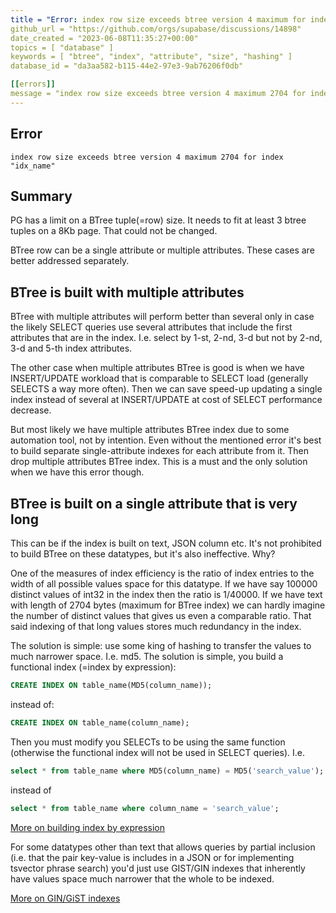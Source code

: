 ```yaml
---
title = "Error: index row size exceeds btree version 4 maximum for index"
github_url = "https://github.com/orgs/supabase/discussions/14898"
date_created = "2023-06-08T11:35:27+00:00"
topics = [ "database" ]
keywords = [ "btree", "index", "attribute", "size", "hashing" ]
database_id = "da3aa582-b115-44e2-97e3-9ab76206f0db"

[[errors]]
message = "index row size exceeds btree version 4 maximum 2704 for index \"idx_name\""
---
```


## Error

```
index row size exceeds btree version 4 maximum 2704 for index "idx_name"
```

## Summary

PG has a limit on a BTree tuple(=row) size. It needs to fit at least 3 btree tuples on a 8Kb page. That could not be changed.

BTree row can be a single attribute or multiple attributes. These cases are better addressed separately.

## BTree is built with multiple attributes

BTree with multiple attributes will perform better than several only in case the likely SELECT queries use several attributes that include the first attributes that are in the index. I.e. select by 1-st, 2-nd, 3-d but not by 2-nd, 3-d and 5-th index attributes.

The other case when multiple attributes BTree is good is when we have INSERT/UPDATE workload that is comparable to SELECT load (generally SELECTS a way more often). Then we can save speed-up updating a single index instead of several at INSERT/UPDATE at cost of SELECT performance decrease.

But most likely we have multiple attributes BTree index due to some automation tool, not by intention. Even without the mentioned error it's best to build separate single-attribute indexes for each attribute from it. Then drop multiple attributes BTree index. This is a must and the only solution when we have this error though.

## BTree is built on a single attribute that is very long

This can be if the index is built on text, JSON column etc. It's not prohibited to build BTree on these datatypes, but it's also ineffective. Why?

One of the measures of index efficiency is the ratio of index entries to the width of all possible values space for this datatype. If we have say 100000 distinct values of int32 in the index then the ratio is 1/40000. If we have text with length of 2704 bytes (maximum for BTree index) we can hardly imagine the number of distinct values that gives us even a comparable ratio. That said indexing of that long values stores much redundancy in the index.

The solution is simple: use some king of hashing to transfer the values to much narrower space. I.e. md5. The solution is simple, you build a functional index (=index by expression):

```sql
CREATE INDEX ON table_name(MD5(column_name));
```

instead of:

```sql
CREATE INDEX ON table_name(column_name);
```

Then you must modify you SELECTs to be using the same function (otherwise the functional index will not be used in SELECT queries). I.e.

```sql
select * from table_name where MD5(column_name) = MD5('search_value');
```

instead of

```sql
select * from table_name where column_name = 'search_value';
```

[More on building index by expression](https://www.postgresql.org/docs/current/sql-createindex.html)

For some datatypes other than text that allows queries by partial inclusion (i.e. that the pair key-value is includes in a JSON or for implementing tsvector phrase search) you'd just use GIST/GIN indexes that inherently have values space much narrower that the whole to be indexed.

[More on GIN/GiST indexes](https://www.postgresql.org/docs/15/textsearch-indexes.html)
